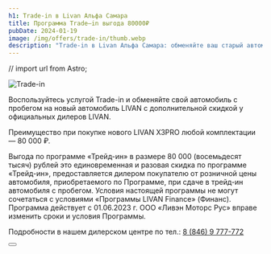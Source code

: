 ```yaml
---
h1: Trade-in в Livan Альфа Самара
title: Программа Trade–in выгода 80000₽
pubDate: 2024-01-19
image: /img/offers/trade-in/thumb.webp
description: "Trade-in в Livan Альфа Самара: обменяйте ваш старый автомобиль на новый Ливэн на выгодных условиях"
---
```

// import url from Astro;

<picture>
    <source media="(min-width: 1025px)" srcset="/img/offers/trade-in/image.webp" />
    <source media="(min-width: 320px)" srcset="/img/offers/trade-in/thumb.webp" />
    <img src="/img/offers/trade-in/image.webp" alt="Trade-in" />
</picture>
<br/>

Воспользуйтесь услугой Trade-in и обменяйте свой автомобиль с пробегом на новый автомобиль LIVAN с дополнительной скидкой у официальных дилеров LIVAN.

Преимущество при покупке нового LIVAN X3PRO любой комплектации — 80 000 ₽.

Выгода по программе «Трейд-ин» в размере 80 000 (восемьдесят тысяч) рублей это единовременная и разовая скидка по программе «Трейд-ин», предоставляется дилером покупателю от розничной цены автомобиля, приобретаемого по Программе, при сдаче в трейд-ин автомобиля с пробегом. Условия настоящей программы не могут сочетаться с условиями «Программы LIVAN Finance» (Финанс). Программа действует с 01.06.2023 г. ООО «Ливэн Моторс Рус» вправе изменить сроки и условия Программы. 

Подробности в нашем дилерском центре по тел.: [8 (846) 9 777-772](tel:+78469777772)

<div class="flex justify-center mt-10 mb-5">
    <Button 
        classes="popup-link block !px-4 xl:!px-8 !py-2 xl:!py-3 !text-white !no-underline" 
        url="#common-modal" 
        title="Подробнее"
        dataTitle="Заказать обратный звонок"
        dataFormName="Программа Trade–in"
    />
</div>
